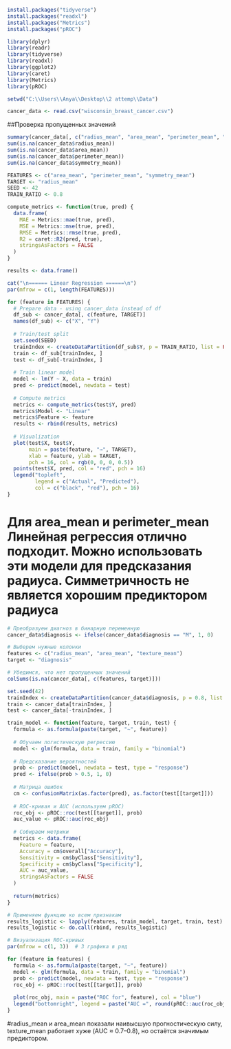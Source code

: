 ```{r}
install.packages("tidyverse")
install.packages("readxl")
install.packages("Metrics")
install.packages("pROC")
```

```{r}
library(dplyr)
library(readr)
library(tidyverse)
library(readxl)
library(ggplot2)
library(caret)
library(Metrics)
library(pROC)
```

```{r}
setwd("C:\\Users\\Anya\\Desktop\\2 attemp\\Data")
```

```{r}
cancer_data <- read.csv("wisconsin_breast_cancer.csv")
```

##Проверка пропущенных значений

```{r}
summary(cancer_data[, c("radius_mean", "area_mean", "perimeter_mean", "symmetry_mean")])
sum(is.na(cancer_data$radius_mean))
sum(is.na(cancer_data$area_mean))
sum(is.na(cancer_data$perimeter_mean))
sum(is.na(cancer_data$symmetry_mean))

```

```{r}
FEATURES <- c("area_mean", "perimeter_mean", "symmetry_mean")
TARGET <- "radius_mean"
SEED <- 42
TRAIN_RATIO <- 0.8
```

```{r}
compute_metrics <- function(true, pred) {
  data.frame(
    MAE = Metrics::mae(true, pred),
    MSE = Metrics::mse(true, pred),
    RMSE = Metrics::rmse(true, pred),
    R2 = caret::R2(pred, true),
    stringsAsFactors = FALSE
  )
}

```

```{r}
results <- data.frame()

cat("\n====== Linear Regression ======\n")
par(mfrow = c(1, length(FEATURES)))

for (feature in FEATURES) {
  # Prepare data - using cancer_data instead of df
  df_sub <- cancer_data[, c(feature, TARGET)]
  names(df_sub) <- c("X", "Y")
  
  # Train/test split
  set.seed(SEED)
  trainIndex <- createDataPartition(df_sub$Y, p = TRAIN_RATIO, list = FALSE)
  train <- df_sub[trainIndex, ]
  test <- df_sub[-trainIndex, ]
  
  # Train linear model
  model <- lm(Y ~ X, data = train)
  pred <- predict(model, newdata = test)
  
  # Compute metrics
  metrics <- compute_metrics(test$Y, pred)
  metrics$Model <- "Linear"
  metrics$Feature <- feature
  results <- rbind(results, metrics)
  
  # Visualization
  plot(test$X, test$Y, 
       main = paste(feature, "→", TARGET),
       xlab = feature, ylab = TARGET, 
       pch = 16, col = rgb(0, 0, 0, 0.5))
  points(test$X, pred, col = "red", pch = 16)
  legend("topleft", 
         legend = c("Actual", "Predicted"), 
         col = c("black", "red"), pch = 16)
}
```
# Для area_mean и perimeter_mean Линейная регрессия отлично подходит. Можно использовать эти модели для предсказания радиуса. Симметричность не является хорошим предиктором радиуса
```{r}
# Преобразуем диагноз в бинарную переменную
cancer_data$diagnosis <- ifelse(cancer_data$diagnosis == "M", 1, 0)

# Выберем нужные колонки
features <- c("radius_mean", "area_mean", "texture_mean")
target <- "diagnosis"

# Убедимся, что нет пропущенных значений
colSums(is.na(cancer_data[, c(features, target)]))
```
```{r}
set.seed(42)
trainIndex <- createDataPartition(cancer_data$diagnosis, p = 0.8, list = FALSE)
train <- cancer_data[trainIndex, ]
test <- cancer_data[-trainIndex, ]
```
```{r}
train_model <- function(feature, target, train, test) {
  formula <- as.formula(paste(target, "~", feature))
  
  # Обучаем логистическую регрессию
  model <- glm(formula, data = train, family = "binomial")
  
  # Предсказание вероятностей
  prob <- predict(model, newdata = test, type = "response")
  pred <- ifelse(prob > 0.5, 1, 0)
  
  # Матрица ошибок
  cm <- confusionMatrix(as.factor(pred), as.factor(test[[target]]))
  
  # ROC-кривая и AUC (используем pROC)
  roc_obj <- pROC::roc(test[[target]], prob)
  auc_value <- pROC::auc(roc_obj)
  
  # Собираем метрики
  metrics <- data.frame(
    Feature = feature,
    Accuracy = cm$overall["Accuracy"],
    Sensitivity = cm$byClass["Sensitivity"],
    Specificity = cm$byClass["Specificity"],
    AUC = auc_value,
    stringsAsFactors = FALSE
  )
  
  return(metrics)
}
```
```{r}
# Применяем функцию ко всем признакам
results_logistic <- lapply(features, train_model, target, train, test)
results_logistic <- do.call(rbind, results_logistic)

# Визуализация ROC-кривых
par(mfrow = c(1, 3))  # 3 графика в ряд

for (feature in features) {
  formula <- as.formula(paste(target, "~", feature))
  model <- glm(formula, data = train, family = "binomial")
  prob <- predict(model, newdata = test, type = "response")
  roc_obj <- pROC::roc(test[[target]], prob)
  
  plot(roc_obj, main = paste("ROC for", feature), col = "blue")
  legend("bottomright", legend = paste("AUC =", round(pROC::auc(roc_obj), 3)), fill = "blue")
}
```
#radius_mean и area_mean показали наивысшую прогностическую силу, texture_mean работает хуже (AUC ≈ 0.7–0.8), но остаётся значимым предиктором.